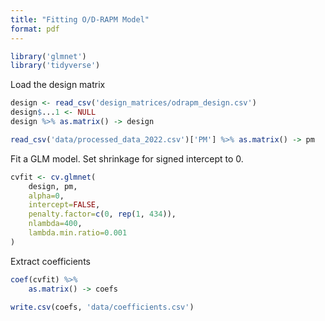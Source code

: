 ```yaml
---
title: "Fitting O/D-RAPM Model"
format: pdf
---
```


```r
library('glmnet')
library('tidyverse')
```

Load the design matrix
```r
design <- read_csv('design_matrices/odrapm_design.csv')
design$...1 <- NULL
design %>% as.matrix() -> design

read_csv('data/processed_data_2022.csv')['PM'] %>% as.matrix() -> pm
```

Fit a GLM model. Set shrinkage for signed intercept to 0.
```r
cvfit <- cv.glmnet(
    design, pm, 
    alpha=0, 
    intercept=FALSE, 
    penalty.factor=c(0, rep(1, 434)),
    nlambda=400,
    lambda.min.ratio=0.001
)

```

Extract coefficients
```r
coef(cvfit) %>%
    as.matrix() -> coefs

write.csv(coefs, 'data/coefficients.csv')
```